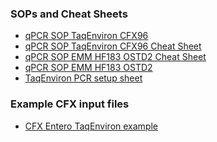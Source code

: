 ### SOPs and Cheat Sheets

* [qPCR SOP TaqEnviron CFX96](http://data.sccwrp.org/qpcr/resources/qPCR%20SOP_SCCWRP_Emm%20Ent%20Sketa_CFX96_20130819%20v1_1_final.pdf)
* [qPCR SOP TaqEnviron CFX96 Cheat Sheet](http://data.sccwrp.org/qpcr/resources/qPCR%20SOP_SCCWRP_Emm%20Ent%20Sketa_CFX96_20130821%20v1_1%20final%20cheat%20sheet.pdf)
* [qPCR SOP EMM HF183 OSTD2 Cheat Sheet](http://data.sccwrp.org/qpcr/resources/qPCR%20SOP_EMM_HF183%20OSTD2%2020130819%20v1_1%20final%20cheat%20sheet.pdf)
* [qPCR SOP EMM HF183 OSTD2](http://data.sccwrp.org/qpcr/resources/Human%20MST%20SOP_May%202013.pdf)
* <a href="http://data.sccwrp.org/qpcr/resources/TaqEnviron%20PCR%20setup%20Sheet%20Bight%2013%20V1_1.xlsx" target="_blank">TaqEnviron PCR setup sheet</a>

### Example CFX input files

* <a href="ent_sketa2.csv" target="_blank">CFX Entero TaqEnviron example</a>